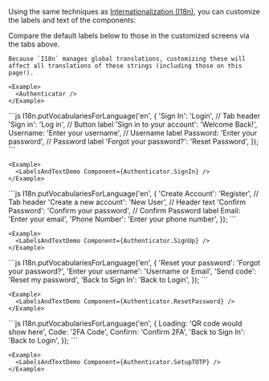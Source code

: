 


Using the same techniques as [Internationalization (I18n)](#internationalization-i18n), you can customize the labels and text of the components:

<Expander type="single" isCollapsible>
  <ExpanderItem title="Default Values" value="default-values">
    Compare the default labels below to those in the customized screens via the tabs above.

    Because `I18n` manages global translations, customizing these will affect all translations of these strings (including those on this page!).

    <Example>
      <Authenticator />
    </Example>

  </ExpanderItem>

  <ExpanderItem title="Sign In" value="sign-in">
    ```js
    I18n.putVocabulariesForLanguage('en', {
      'Sign In': 'Login', // Tab header
      'Sign in': 'Log in', // Button label
      'Sign in to your account': 'Welcome Back!',
      Username: 'Enter your username', // Username label
      Password: 'Enter your password', // Password label
      'Forgot your password?': 'Reset Password',
    });
    ```

    <Example>
      <LabelsAndTextDemo Component={Authenticator.SignIn} />
    </Example>

  </ExpanderItem>

  <ExpanderItem title="Sign Up" value="sign-up">
    ```js
    I18n.putVocabulariesForLanguage('en', {
      'Create Account': 'Register', // Tab header
      'Create a new account': 'New User', // Header text
      'Confirm Password': 'Confirm your password', // Confirm Password label
      Email: 'Enter your email',
      'Phone Number': 'Enter your phone number',
    });
    ```

    <Example>
      <LabelsAndTextDemo Component={Authenticator.SignUp} />
    </Example>

  </ExpanderItem>

  <ExpanderItem title="Reset Password" value="reset-password">
    ```js
    I18n.putVocabulariesForLanguage('en', {
      'Reset your password': 'Forgot your password?',
      'Enter your username': 'Username or Email',
      'Send code': 'Reset my password',
      'Back to Sign In': 'Back to Login',
    });
    ```

    <Example>
      <LabelsAndTextDemo Component={Authenticator.ResetPassword} />
    </Example>

  </ExpanderItem>

  <ExpanderItem title="Setup TOTP" value="setup-totp">
    ```js
    I18n.putVocabulariesForLanguage('en', {
      Loading: 'QR code would show here',
      Code: '2FA Code',
      Confirm: 'Confirm 2FA',
      'Back to Sign In': 'Back to Login',
    });
    ```

    <Example>
      <LabelsAndTextDemo Component={Authenticator.SetupTOTP} />
    </Example>

  </ExpanderItem>
</Expander>
